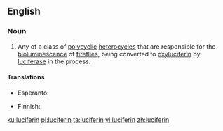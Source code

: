 ==English==
{{wikipedia}}

===Noun===
{{en-noun}}

# {{label|en|biochemistry}} Any of a class of [[polycyclic]] [[heterocycle]]s that are responsible for the [[bioluminescence]] of [[firefly|fireflies]], being converted to [[oxyluciferin]] by [[luciferase]] in the process.

====Translations====
{{trans-top|biochemistry: any of a class of polycyclic heterocycles}}
* Esperanto: {{t|eo|luciferino}}
{{trans-mid}}
* Finnish: {{t|fi|lusiferiini}}
{{trans-bottom}}

[[ku:luciferin]]
[[pl:luciferin]]
[[ta:luciferin]]
[[vi:luciferin]]
[[zh:luciferin]]